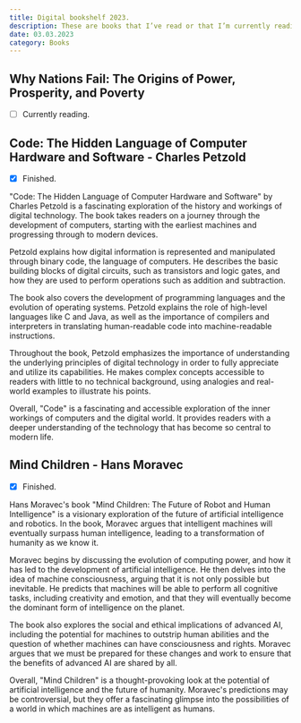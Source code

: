 ```yaml
---
title: Digital bookshelf 2023.
description: These are books that I’ve read or that I’m currently reading in 2023 with AI-generated summaries. – these aren’t necessarily recommendations.
date: 03.03.2023
category: Books
---
```


## Why Nations Fail: The Origins of Power, Prosperity, and Poverty

- [ ] Currently reading.


## Code: The Hidden Language of Computer Hardware and Software - Charles Petzold

- [x] Finished.

"Code: The Hidden Language of Computer Hardware and Software" by Charles Petzold is a fascinating exploration of the history and workings of digital technology. The book takes readers on a journey through the development of computers, starting with the earliest machines and progressing through to modern devices.

Petzold explains how digital information is represented and manipulated through binary code, the language of computers. He describes the basic building blocks of digital circuits, such as transistors and logic gates, and how they are used to perform operations such as addition and subtraction.

The book also covers the development of programming languages and the evolution of operating systems. Petzold explains the role of high-level languages like C and Java, as well as the importance of compilers and interpreters in translating human-readable code into machine-readable instructions.

Throughout the book, Petzold emphasizes the importance of understanding the underlying principles of digital technology in order to fully appreciate and utilize its capabilities. He makes complex concepts accessible to readers with little to no technical background, using analogies and real-world examples to illustrate his points.

Overall, "Code" is a fascinating and accessible exploration of the inner workings of computers and the digital world. It provides readers with a deeper understanding of the technology that has become so central to modern life.


## Mind Children - Hans Moravec

- [x] Finished.

Hans Moravec's book "Mind Children: The Future of Robot and Human Intelligence" is a visionary exploration of the future of artificial intelligence and robotics. In the book, Moravec argues that intelligent machines will eventually surpass human intelligence, leading to a transformation of humanity as we know it.

Moravec begins by discussing the evolution of computing power, and how it has led to the development of artificial intelligence. He then delves into the idea of machine consciousness, arguing that it is not only possible but inevitable. He predicts that machines will be able to perform all cognitive tasks, including creativity and emotion, and that they will eventually become the dominant form of intelligence on the planet.

The book also explores the social and ethical implications of advanced AI, including the potential for machines to outstrip human abilities and the question of whether machines can have consciousness and rights. Moravec argues that we must be prepared for these changes and work to ensure that the benefits of advanced AI are shared by all.

Overall, "Mind Children" is a thought-provoking look at the potential of artificial intelligence and the future of humanity. Moravec's predictions may be controversial, but they offer a fascinating glimpse into the possibilities of a world in which machines are as intelligent as humans.
